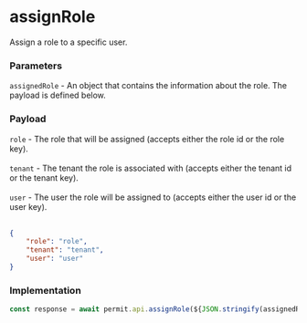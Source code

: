 # assignRole

Assign a role to a specific user.

### Parameters

`assignedRole` - An object that contains the information about the role. The payload is defined below.<br/>

### Payload

`role` - The role that will be assigned (accepts either the role id or the role key).<br/><br/>
`tenant` - The tenant the role is associated with (accepts either the tenant id or the tenant key).<br/><br/>
`user` - The user the role will be assigned to (accepts either the user id or the user key).<br/><br/>

```json
{
	"role": "role",
	"tenant": "tenant",
	"user": "user"
}
```

### Implementation

```js
const response = await permit.api.assignRole(${JSON.stringify(assignedRole)});
```
